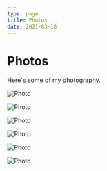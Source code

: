 ```yaml
---
type: page
title: Photos
date: 2021-03-18
---
```


# Photos

Here's some of my photography.


<Image
  src="/images/2.jpg"
  alt="Photo"
  width={1125}
  height={750}
  priority
  className="next-image"
/>

<Image
  src="/images/1.jpg"
  alt="Photo"
  width={1125}
  height={750}
  priority
  className="next-image"
/>

<Image
  src="/images/3.jpg"
  alt="Photo"
  width={1125}
  height={750}
  priority
  className="next-image"
/>

<Image
  src="/images/5.jpg"
  alt="Photo"
  width={1125}
  height={750}
  priority
  className="next-image"
/>

<Image
  src="/images/6.jpg"
  alt="Photo"
  width={1125}
  height={750}
  priority
  className="next-image"
/>

<Image
  src="/images/7.jpg"
  alt="Photo"
  width={1125}
  height={750}
  priority
  className="next-image"
/>
